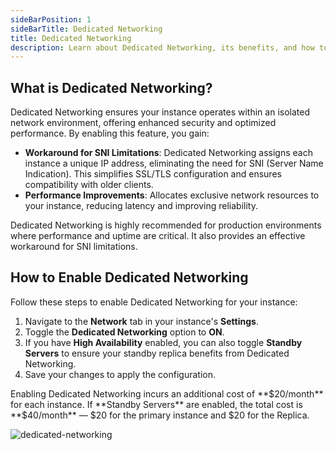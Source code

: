```yaml
---
sideBarPosition: 1
sideBarTitle: Dedicated Networking
title: Dedicated Networking
description: Learn about Dedicated Networking, its benefits, and how to enable it for your Tembo instance.
---
```



## What is Dedicated Networking?

Dedicated Networking ensures your instance operates within an isolated network environment, offering enhanced security and optimized performance. By enabling this feature, you gain:

- **Workaround for SNI Limitations**: Dedicated Networking assigns each instance a unique IP address, eliminating the need for SNI (Server Name Indication). This simplifies SSL/TLS configuration and ensures compatibility with older clients.
- **Performance Improvements**: Allocates exclusive network resources to your instance, reducing latency and improving reliability.

<Callout variant='info'>
  Dedicated Networking is highly recommended for production environments where performance and uptime are critical. It also provides an effective workaround for SNI limitations.
</Callout>

## How to Enable Dedicated Networking

Follow these steps to enable Dedicated Networking for your instance:

1. Navigate to the **Network** tab in your instance's **Settings**.
2. Toggle the **Dedicated Networking** option to **ON**.
3. If you have **High Availability** enabled, you can also toggle **Standby Servers** to ensure your standby replica benefits from Dedicated Networking.
4. Save your changes to apply the configuration.

<Callout variant='warning'>
  Enabling Dedicated Networking incurs an additional cost of **$20/month** for each instance. If **Standby Servers** are enabled, the total cost is **$40/month** — $20 for the primary instance and $20 for the Replica.
</Callout>

![dedicated-networking](./dedicated-networking.png)
